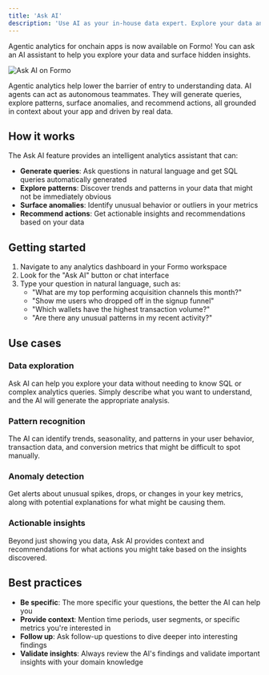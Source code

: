 ```yaml
---
title: 'Ask AI'
description: 'Use AI as your in-house data expert. Explore your data and surface hidden insights and growth opportunities.'
---
```


Agentic analytics for onchain apps is now available on Formo! You can ask an AI assistant to help you explore your data and surface hidden insights.

<Frame caption="Open the Explore page to get started.">
	<img src="/images/ai.png" alt="Ask AI on Formo" />
</Frame>

Agentic analytics help lower the barrier of entry to understanding data. AI agents can act as autonomous teammates. They will generate queries, explore patterns, surface anomalies, and recommend actions, all grounded in context about your app and driven by real data.

## How it works

The Ask AI feature provides an intelligent analytics assistant that can:

- **Generate queries**: Ask questions in natural language and get SQL queries automatically generated
- **Explore patterns**: Discover trends and patterns in your data that might not be immediately obvious
- **Surface anomalies**: Identify unusual behavior or outliers in your metrics
- **Recommend actions**: Get actionable insights and recommendations based on your data

## Getting started

1. Navigate to any analytics dashboard in your Formo workspace
2. Look for the "Ask AI" button or chat interface
3. Type your question in natural language, such as:
   - "What are my top performing acquisition channels this month?"
   - "Show me users who dropped off in the signup funnel"
   - "Which wallets have the highest transaction volume?"
   - "Are there any unusual patterns in my recent activity?"

## Use cases

### Data exploration
Ask AI can help you explore your data without needing to know SQL or complex analytics queries. Simply describe what you want to understand, and the AI will generate the appropriate analysis.

### Pattern recognition
The AI can identify trends, seasonality, and patterns in your user behavior, transaction data, and conversion metrics that might be difficult to spot manually.

### Anomaly detection
Get alerts about unusual spikes, drops, or changes in your key metrics, along with potential explanations for what might be causing them.

### Actionable insights
Beyond just showing you data, Ask AI provides context and recommendations for what actions you might take based on the insights discovered.

## Best practices

- **Be specific**: The more specific your questions, the better the AI can help you
- **Provide context**: Mention time periods, user segments, or specific metrics you're interested in
- **Follow up**: Ask follow-up questions to dive deeper into interesting findings
- **Validate insights**: Always review the AI's findings and validate important insights with your domain knowledge
